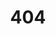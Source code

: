 ---
title: '404'
description: Display this page when links are broken
template: splash
editUrl: false
hero:
  title: '404'
  tagline: Page not found. Check the URL or try using the search bar.
---
